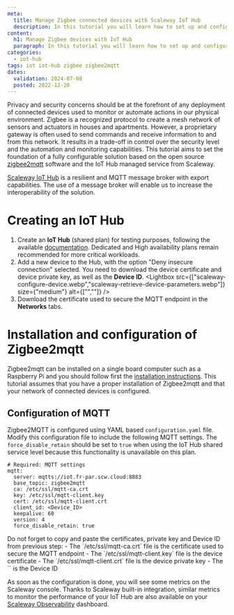 ```yaml
---
meta:
  title: Manage Zigbee connected devices with Scaleway IoT Hub
  description: In this tutorial you will learn how to set up and configure Zigbee2mqtt with Scaleway IoT Hub.
content:
  h1: Manage Zigbee devices with IoT Hub
  paragraph: In this tutorial you will learn how to set up and configure Zigbee2mqtt with Scaleway IoT Hub.
categories:
  - iot-hub
tags: iot iot-hub zigbee zigbee2mqtt
dates:
  validation: 2024-07-08
  posted: 2022-12-20
---
```


Privacy and security concerns should be at the forefront of any deployment of connected devices used to monitor or automate actions in our physical environment. Zigbee is a recognized protocol to create a mesh network of sensors and actuators in houses and apartments. However, a proprietary gateway is often used to send commands and receive information to and from this network. It results in a trade-off in control over the security level and the automation and monitoring capabilities. This tutorial aims to set the foundation of a fully configurable solution based on the open source [zigbee2mqtt](https://github.com/Koenkk/zigbee2mqtt/) software and the IoT Hub managed service from Scaleway.

[Scaleway IoT Hub](/managed-services/iot-hub/concepts/#iot-hub) is a resilient and MQTT message broker with export capabilities. The use of a message broker will enable us to increase the interoperability of the solution.

# Creating an IoT Hub

1. Create an **IoT Hub** (shared plan) for testing purposes, following the available [documentation](/managed-services/iot-hub/quickstart/). Dedicated and High availability plans remain recommended for more critical workloads.
2. Add a new device to the Hub, with the option "Deny insecure connection" selected. You need to download <Icon name="download" /> the device certificate and device private key, as well as <Icon name="copy" /> the **Device ID**.
    <Lightbox src={["scaleway-configure-device.webp","scaleway-retrieve-device-parameters.webp"]} size={"medium"}  alt={["",""]} />
3. Download <Icon name="download" /> the certificate used to secure the MQTT endpoint in the **Networks** tabs.
    <Lightbox src="scaleway-download-hub-certificate.webp" size="medium" alt="" />

# Installation and configuration of Zigbee2mqtt

Zigbee2mqtt can be installed on a single board computer such as a Raspberry Pi and you should follow first the [installation instructions](https://www.zigbee2mqtt.io/guide/getting-started/#installation/). This tutorial assumes that you have a proper installation of Zigbee2mqtt and that your network of connected devices is configured.

## Configuration of MQTT

Zigbee2MQTT is configured using YAML based `configuration.yaml` file. Modify this configuration file to include the following MQTT settings.
  <Message type="note">
    The `force_disable_retain` should be set to `true` when using the IoT Hub shared service level because this functionality is unavailable on this plan.
  </Message>
  ```
  # Required: MQTT settings
  mqtt:
    server: mqtts://iot.fr-par.scw.cloud:8883
    base_topic: zigbee2mqtt
    ca: /etc/ssl/mqtt-ca.crt
    key: /etc/ssl/mqtt-client.key
    cert: /etc/ssl/mqtt-client.crt
    client_id: <Device_ID>
    keepalive: 60
    version: 4
    force_disable_retain: true
  ```
  <Message type="note">
    Do not forget to copy and paste the certificates, private key and Device ID from previous step:
      - The `/etc/ssl/mqtt-ca.crt` file is the certificate used to secure the MQTT endpoint
      - The `/etc/ssl/mqtt-client.key` file is the device certificate
      - The `/etc/ssl/mqtt-client.crt` file is the device private key
      - The `<Device_ID>` is the Device ID
  </Message>

As soon as the configuration is done, you will see some metrics on the Scaleway console.
  <Lightbox src="scaleway-validate-configuration.webp" size="medium" alt="" />
Thanks to Scaleway built-in integration, similar metrics to monitor the performance of your IoT Hub are also available on your [Scaleway Observability](/observability/) dashboard.
  <Lightbox src="scaleway-metrics-observability.webp" size="medium" alt="" />